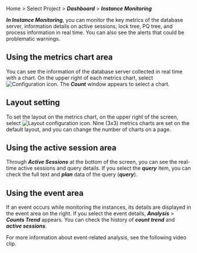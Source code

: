 Home > Select Project > **_Dashboard_** > **_Instance Monitoring_**

<ProdImg img="db-instance-monitoring.png" desc="Instance Monitoring" />

**_In Instance Monitoring_**, you can monitor the key metrics of the database server, information details on active sessions, lock tree, PQ tree, and process information in real time. You can also see the alerts that could be problematic warnings.

## Using the metrics chart area

You can see the information of the database server collected in real time with a chart. On the upper right of each metrics chart, select ![Configuration icon](/img/ico-setting.svg). The **_Count_** window appears to select a chart.

<ImgLang img='db-select-count.png' desc='Count window' />

## Layout setting

To set the layout on the metrics chart, on the upper right of the screen, select ![Layout configuration icon](/img/ico-layout-set.svg). Nine (3x3) metrics charts are set on the default layout, and you can change the number of charts on a page.

<ImgLang img="db-layout-set.png" desc="Layout setting" />

## Using the active session area

Through **_Active Sessions_** at the bottom of the screen, you can see the real-time active sessions and query details. If you select the **_query_** item, you can check the full text and **_plan_** data of the query (**_query_**).

## Using the event area

If an event occurs while monitoring the instances, its details are displayed in the event area on the right. If you select the event details, **_Analysis_** > **_Counts Trend_** appears. You can check the history of **_count trend_** and **_active sessions_**.

For more information about event-related analysis, see the following video clip.

<Youtube ko="o0bdWS74MJA" en="o0bdWS74MJA" ja="o0bdWS74MJA" />
